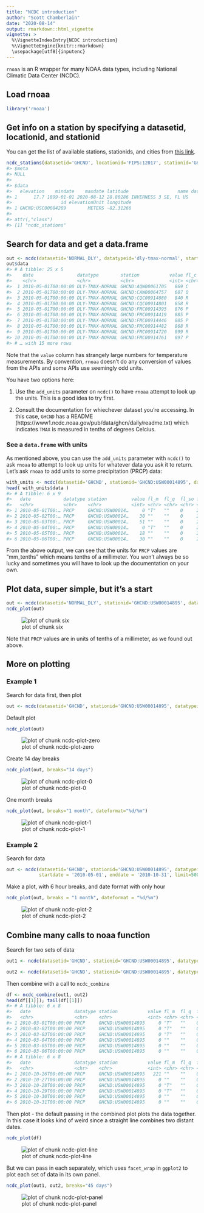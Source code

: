 ```yaml
---
title: "NCDC introduction"
author: "Scott Chamberlain"
date: "2020-08-14"
output: rmarkdown::html_vignette
vignette: >
  %\VignetteIndexEntry{NCDC introduction}
  %\VignetteEngine{knitr::rmarkdown}
  \usepackage[utf8]{inputenc}
---
```




`rnoaa` is an R wrapper for many NOAA data types, including National Climatic Data Center (NCDC).

## Load rnoaa


```r
library('rnoaa')
```

## Get info on a station by specifying a datasetid, locationid, and stationid

You can get the list of available stations, stationids, and cities from [this link](https://www.ncei.noaa.gov/pub/data/ghcn/daily/ghcnd-stations.txt). 


```r
ncdc_stations(datasetid='GHCND', locationid='FIPS:12017', stationid='GHCND:USC00084289')
#> $meta
#> NULL
#> 
#> $data
#>   elevation    mindate    maxdate latitude                  name datacoverage
#> 1      17.7 1899-01-01 2020-08-12 28.80286 INVERNESS 3 SE, FL US            1
#>                  id elevationUnit longitude
#> 1 GHCND:USC00084289        METERS -82.31266
#> 
#> attr(,"class")
#> [1] "ncdc_stations"
```

## Search for data and get a data.frame


```r
out <- ncdc(datasetid='NORMAL_DLY', datatypeid='dly-tmax-normal', startdate = '2010-05-01', enddate = '2010-05-10')
out$data
#> # A tibble: 25 x 5
#>    date                datatype        station           value fl_c 
#>    <chr>               <chr>           <chr>             <int> <chr>
#>  1 2010-05-01T00:00:00 DLY-TMAX-NORMAL GHCND:AQW00061705   869 C    
#>  2 2010-05-01T00:00:00 DLY-TMAX-NORMAL GHCND:CAW00064757   607 Q    
#>  3 2010-05-01T00:00:00 DLY-TMAX-NORMAL GHCND:CQC00914080   840 R    
#>  4 2010-05-01T00:00:00 DLY-TMAX-NORMAL GHCND:CQC00914801   858 R    
#>  5 2010-05-01T00:00:00 DLY-TMAX-NORMAL GHCND:FMC00914395   876 P    
#>  6 2010-05-01T00:00:00 DLY-TMAX-NORMAL GHCND:FMC00914419   885 P    
#>  7 2010-05-01T00:00:00 DLY-TMAX-NORMAL GHCND:FMC00914446   885 P    
#>  8 2010-05-01T00:00:00 DLY-TMAX-NORMAL GHCND:FMC00914482   868 R    
#>  9 2010-05-01T00:00:00 DLY-TMAX-NORMAL GHCND:FMC00914720   899 R    
#> 10 2010-05-01T00:00:00 DLY-TMAX-NORMAL GHCND:FMC00914761   897 P    
#> # … with 15 more rows
```

Note that the `value` column has strangely large numbers for temperature measurements.
By convention, `rnoaa` doesn't do any conversion of values from the APIs and some APIs use seemingly odd units.

You have two options here:

1. Use the `add_units` parameter on `ncdc()` to have `rnoaa` attempt to look up the units. This is a good idea to try first.

2. Consult the documentation for whiechever dataset you're accessing. In this case, `GHCND` has a README (https://www1.ncdc.noaa.gov/pub/data/ghcn/daily/readme.txt) which indicates `TMAX` is measured in tenths of degrees Celcius.

### See a `data.frame` with units

As mentioned above, you can use the `add_units` parameter with `ncdc()` to ask `rnoaa` to attempt to look up units for whatever data you ask it to return.
Let's ask `rnoaa` to add units to some precipitation (PRCP) data:


```r
with_units <- ncdc(datasetid='GHCND', stationid='GHCND:USW00014895', datatypeid='PRCP', startdate = '2010-05-01', enddate = '2010-10-31', limit=500, add_units = TRUE)
head( with_units$data )
#> # A tibble: 6 x 9
#>   date            datatype station         value fl_m  fl_q  fl_so fl_t  units  
#>   <chr>           <chr>    <chr>           <int> <chr> <chr> <chr> <chr> <chr>  
#> 1 2010-05-01T00:… PRCP     GHCND:USW00014…     0 "T"   ""    0     2400  mm_ten…
#> 2 2010-05-02T00:… PRCP     GHCND:USW00014…    30 ""    ""    0     2400  mm_ten…
#> 3 2010-05-03T00:… PRCP     GHCND:USW00014…    51 ""    ""    0     2400  mm_ten…
#> 4 2010-05-04T00:… PRCP     GHCND:USW00014…     0 "T"   ""    0     2400  mm_ten…
#> 5 2010-05-05T00:… PRCP     GHCND:USW00014…    18 ""    ""    0     2400  mm_ten…
#> 6 2010-05-06T00:… PRCP     GHCND:USW00014…    30 ""    ""    0     2400  mm_ten…
```
From the above output, we can see that the units for `PRCP` values are "mm_tenths" which means tenths of a millimeter.
You won't always be so lucky and sometimes you will have to look up the documentation on your own.

## Plot data, super simple, but it's a start


```r
out <- ncdc(datasetid='NORMAL_DLY', stationid='GHCND:USW00014895', datatypeid='dly-tmax-normal', startdate = '2010-01-01', enddate = '2010-12-10', limit = 300)
ncdc_plot(out)
```

![plot of chunk six](../man/figures/six-1.png)

Note that `PRCP` values are in units of tenths of a millimeter, as we found out above.

## More on plotting

### Example 1

Search for data first, then plot


```r
out <- ncdc(datasetid='GHCND', stationid='GHCND:USW00014895', datatypeid='PRCP', startdate = '2010-05-01', enddate = '2010-10-31', limit=500)
```

Default plot


```r
ncdc_plot(out)
```

![plot of chunk ncdc-plot-zero](../man/figures/ncdc-plot-zero-1.png)

Create 14 day breaks


```r
ncdc_plot(out, breaks="14 days")
```

![plot of chunk ncdc-plot-0](../man/figures/ncdc-plot-0-1.png)

One month breaks


```r
ncdc_plot(out, breaks="1 month", dateformat="%d/%m")
```

![plot of chunk ncdc-plot-1](../man/figures/ncdc-plot-1-1.png)

### Example 2

Search for data


```r
out <- ncdc(datasetid='GHCND', stationid='GHCND:USW00014895', datatypeid='PRCP',
            startdate = '2010-05-01', enddate = '2010-10-31', limit=500)
```

Make a plot, with 6 hour breaks, and date format with only hour


```r
ncdc_plot(out, breaks = "1 month", dateformat = "%d/%m")
```

![plot of chunk ncdc-plot-2](../man/figures/ncdc-plot-2-1.png)

## Combine many calls to noaa function

Search for two sets of data


```r
out1 <- ncdc(datasetid='GHCND', stationid='GHCND:USW00014895', datatypeid='PRCP', startdate = '2010-03-01', enddate = '2010-05-31', limit=500)

out2 <- ncdc(datasetid='GHCND', stationid='GHCND:USW00014895', datatypeid='PRCP', startdate = '2010-09-01', enddate = '2010-10-31', limit=500)
```

Then combine with a call to `ncdc_combine`


```r
df <- ncdc_combine(out1, out2)
head(df[[1]]); tail(df[[1]])
#> # A tibble: 6 x 8
#>   date                datatype station           value fl_m  fl_q  fl_so fl_t 
#>   <chr>               <chr>    <chr>             <int> <chr> <chr> <chr> <chr>
#> 1 2010-03-01T00:00:00 PRCP     GHCND:USW00014895     0 "T"   ""    0     2400 
#> 2 2010-03-02T00:00:00 PRCP     GHCND:USW00014895     0 "T"   ""    0     2400 
#> 3 2010-03-03T00:00:00 PRCP     GHCND:USW00014895     0 "T"   ""    0     2400 
#> 4 2010-03-04T00:00:00 PRCP     GHCND:USW00014895     0 ""    ""    0     2400 
#> 5 2010-03-05T00:00:00 PRCP     GHCND:USW00014895     0 ""    ""    0     2400 
#> 6 2010-03-06T00:00:00 PRCP     GHCND:USW00014895     0 ""    ""    0     2400
#> # A tibble: 6 x 8
#>   date                datatype station           value fl_m  fl_q  fl_so fl_t 
#>   <chr>               <chr>    <chr>             <int> <chr> <chr> <chr> <chr>
#> 1 2010-10-26T00:00:00 PRCP     GHCND:USW00014895   221 ""    ""    0     2400 
#> 2 2010-10-27T00:00:00 PRCP     GHCND:USW00014895     0 ""    ""    0     2400 
#> 3 2010-10-28T00:00:00 PRCP     GHCND:USW00014895     0 "T"   ""    0     2400 
#> 4 2010-10-29T00:00:00 PRCP     GHCND:USW00014895     0 "T"   ""    0     2400 
#> 5 2010-10-30T00:00:00 PRCP     GHCND:USW00014895     0 ""    ""    0     2400 
#> 6 2010-10-31T00:00:00 PRCP     GHCND:USW00014895     0 ""    ""    0     2400
```

Then plot - the default passing in the combined plot plots the data together. In this case it looks kind of weird since a straight line combines two distant dates.


```r
ncdc_plot(df)
```

![plot of chunk ncdc-plot-line](../man/figures/ncdc-plot-line-1.png)

But we can pass in each separately, which uses `facet_wrap` in `ggplot2` to plot each set of data in its own panel.


```r
ncdc_plot(out1, out2, breaks="45 days")
```

![plot of chunk ncdc-plot-panel](../man/figures/ncdc-plot-panel-1.png)
